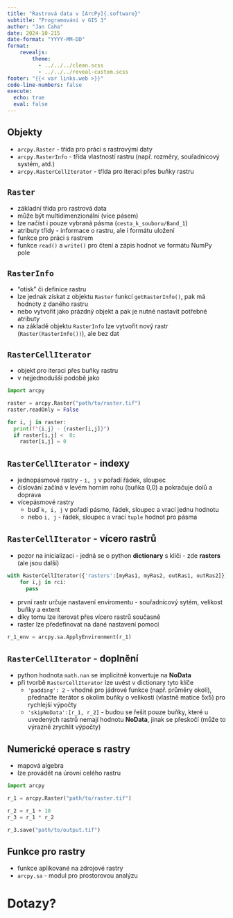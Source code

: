 ```yaml
---
title: "Rastrová data v [ArcPy]{.software}"
subtitle: "Programování v GIS 3"
author: "Jan Caha"
date: 2024-10-215
date-format: "YYYY-MM-DD"
format: 
    revealjs:
        theme: 
          - ../../../clean.scss 
          - ../../../reveal-custom.scss
footer: "{{< var links.web >}}"
code-line-numbers: false
execute:
  echo: true
  eval: false
---
```


## Objekty

- `arcpy.Raster` - třída pro práci s rastrovými daty
- `arcpy.RasterInfo` - třída vlastností rastru (např. rozměry, souřadnicový systém, atd.)
- `arcpy.RasterCellIterator` - třída pro iteraci přes buňky rastru

## `Raster`

- základní třída pro rastrová data
- může být multidimenzionální (více pásem)
- lze načíst i pouze vybraná pásma (`cesta_k_souboru/Band_1`)
- atributy třídy - informace o rastru, ale i formátu uložení
- funkce pro práci s rastrem
- funkce `read()` a `write()` pro čtení a zápis hodnot ve formátu [NumPy]{.software} pole

## `RasterInfo`

- "otisk" či definice rastru
- lze jednak získat z objektu `Raster` funkcí `getRasterInfo()`, pak má hodnoty z daného rastru
- nebo vytvořit jako prázdný objekt a pak je nutné nastavit potřebné atributy
- na základě objektu `RasterInfo` lze vytvořit nový rastr (`Raster(RasterInfo())`), ale bez dat 

## `RasterCellIterator`

- objekt pro iteraci přes buňky rastru
- v nejjednodušší podobě jako

```python
import arcpy

raster = arcpy.Raster("path/to/raster.tif")
raster.readOnly = False

for i, j in raster:
  print(f"{i,j} - {raster[i,j]}")
  if raster[i,j] <  0:
    raster[i,j] = 0  
```

## `RasterCellIterator` - indexy

- jednopásmové rastry - `i, j` v pořadí řádek, sloupec
- číslování začíná v levém horním rohu (buňka 0,0) a pokračuje dolů a doprava
- vícepásmové rastry 
   - buď `k, i, j` v pořadí pásmo, řádek, sloupec a vrací jednu hodnotu
   - nebo `i, j` - řádek, sloupec a vrací `tuple` hodnot pro pásma

## `RasterCellIterator` - vícero rastrů

- pozor na inicializaci - jedná se o python **dictionary** s klíči - zde __rasters__ (ale jsou další)

```python
with RasterCellIterator({'rasters':[myRas1, myRas2, outRas1, outRas2]}) as rci:
    for i,j in rci:
      pass
```

- první rastr určuje nastavení enviromentu - souřadnicový sytém, velikost buňky a extent
- díky tomu lze iterovat přes vícero rastrů současně
- raster lze předefinovat na dané nastavení pomocí 

```python
r_1_env = arcpy.sa.ApplyEnvironment(r_1)
```

## `RasterCellIterator` - doplnění

- python hodnota `math.nan` se implicitně konvertuje na **NoData**
- při tvorbě `RasterCellIterator` lze uvést v dictionary tyto klíče
  - `'padding': 2` - vhodné pro jádrové funkce (např. průměry okolí), přednačte iterátor s okolím buňky o velikosti (vlastně matice 5x5) pro rychlejší výpočty
  - `'skipNoData':[r_1, r_2]` - budou se řešit pouze buňky, které u uvedených rastrů nemají hodnotu **NoData**, jinak se přeskočí (může to výrazně zrychlit výpočty)

## Numerické operace s rastry

- mapová algebra
- lze provádět na úrovni celého rastru

```python
import arcpy

r_1 = arcpy.Raster("path/to/raster.tif")

r_2 = r_1 + 10
r_3 = r_1 * r_2

r_3.save("path/to/output.tif")
```

## Funkce pro rastry

- funkce aplikované na zdrojové rastry
- `arcpy.sa` - modul pro prostorovou analýzu
  
# Dotazy?{.center}
